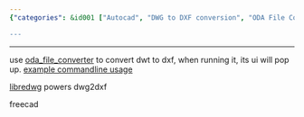 ```yaml
---
{"categories": &id001 ["Autocad", "DWG to DXF conversion", "ODA File Converter", "LibreDWG", "Text extraction", "FreeCAD", "Command-line usage"], "category": "DWG to DXF conversion", "date": "2023-02-14 08:52:02", "description": "This text offers step-by-step guidance on how to convert Autocad DWG files into DXF format utilizing the ODA File Converter tool and retrieve text from DWG files with LibreDWG. It also provides an example of command-line usage and a link to FreeCAD for further exploration.", "tags": *id001, "title": "autocad dwg to dxf, extract text from dwg files"}

---
```


------

use [oda_file_converter](https://www.opendesign.com/guestfiles/oda_file_converter) to convert dwt to dxf, when running it, its ui will pop up. [example commandline usage](https://github.com/oddworldng/dwg_to_dxf/blob/master/dwg_to_dxf.py)

[libredwg](https://libreplanet.org/wiki/Group:LibreDWG) powers dwg2dxf

freecad

